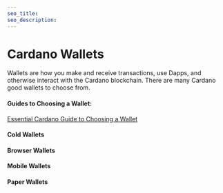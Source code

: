 ```yaml
---
seo_title: 
seo_description: 
---
```


# Cardano Wallets
Wallets are how you make and receive transactions, use Dapps, and otherwise interact with the Cardano blockchain. There are many Cardano good wallets to choose from. 

#### Guides to Choosing a Wallet: 
[Essential Cardano Guide to Choosing a Wallet](https://www.essentialcardano.io/article/how-to-choose-a-web3-wallet)

#### Cold Wallets

#### Browser Wallets

#### Mobile Wallets

#### Paper Wallets
